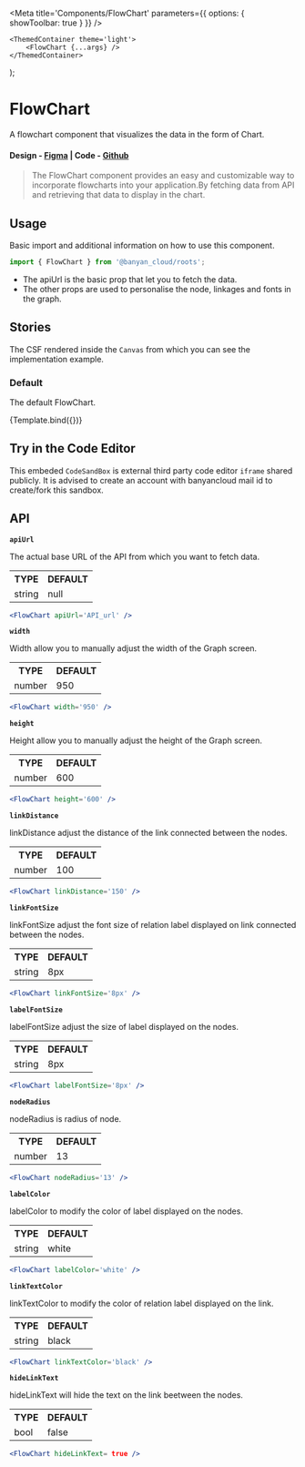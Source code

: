 

<Meta title='Components/FlowChart' parameters={{ options: { showToolbar: true } }} />

	<ThemedContainer theme='light'>
		<FlowChart {...args} />
	</ThemedContainer>
);

# FlowChart

A flowchart component that visualizes the data in the form of Chart.

#### Design - [Figma](https://www.figma.com) | Code - [Github](https://github.com/banyandata-cloud/roots/tree/main/components/FlowChart)

> The FlowChart component provides an easy and customizable way to incorporate flowcharts into your application.By fetching data from API and retrieving that data to display in the chart.

## Usage

Basic import and additional information on how to use this component.

```js
import { FlowChart } from '@banyan_cloud/roots';
```

-   The apiUrl is the basic prop that let you to fetch the data.
-   The other props are used to personalise the node, linkages and fonts in the graph.

## Stories

The CSF rendered inside the `Canvas` from which you can see the implementation example.

### Default

The default FlowChart.

<Canvas>
	<Story
		name='Default'
		args={{
			data: {
				nodes: [
					{
						labels: ['AzuNetworkInterface'],
						properties: {
							id: '/subscriptions/ef0441df-f9fc-4c9f-8e3c-6ba70cb38aed/resourcegroups/devops/providers/microsoft.network/networkinterfaces/vmnew123588_z1',
							parent_id:
								'/subscriptions/ef0441df-f9fc-4c9f-8e3c-6ba70cb38aed/resourcegroups/devops/providers/microsoft.compute/virtualmachines/vmnew123',
						},
					},
					{
						labels: ['AzuVirtualNetwork'],
						properties: {
							id: '/subscriptions/16e34237-c919-4baa-898a-1b7f1d54e525/resourcegroups/networklogs/providers/microsoft.network/virtualnetworks/db-vnet',
							parent_id: 'eastus',
						},
					},
					{
						labels: ['AzuDisk'],
						properties: {
							id: '/subscriptions/ef0441df-f9fc-4c9f-8e3c-6ba70cb38aed/resourcegroups/devops/providers/microsoft.compute/disks/vmdel09281_osdisk_1_c15ea66d6be04503bae12a26a633d091',
							parent_id:
								'/subscriptions/ef0441df-f9fc-4c9f-8e3c-6ba70cb38aed/resourcegroups/devops/providers/microsoft.compute/virtualmachines/vmdel09281',
						},
					},
					{
						labels: ['AzuNetworkInterface'],
						properties: {
							id: '/subscriptions/ef0441df-f9fc-4c9f-8e3c-6ba70cb38aed/resourcegroups/devops/providers/microsoft.network/networkinterfaces/vmdel09281408_z1',
							parent_id:
								'/subscriptions/ef0441df-f9fc-4c9f-8e3c-6ba70cb38aed/resourcegroups/devops/providers/microsoft.compute/virtualmachines/vmdel09281',
						},
					},
					{
						labels: ['AzuVirtualMachine'],
						properties: {
							id: '/subscriptions/ef0441df-f9fc-4c9f-8e3c-6ba70cb38aed/resourcegroups/devops/providers/microsoft.compute/virtualmachines/vmnew123',
							parent_id: 'eastus',
						},
					},
					{
						labels: ['AzuDisk'],
						properties: {
							id: '/subscriptions/ef0441df-f9fc-4c9f-8e3c-6ba70cb38aed/resourcegroups/devops/providers/microsoft.compute/disks/vmnew123_disk1_273bda765e2b4879a7ffd396b0f17a72',
							parent_id:
								'/subscriptions/ef0441df-f9fc-4c9f-8e3c-6ba70cb38aed/resourcegroups/devops/providers/microsoft.compute/virtualmachines/vmnew123',
						},
					},
					{
						labels: ['AzuSubscription'],
						properties: {
							id: '16e34237-c919-4baa-898a-1b7f1d54e525',
							parent_id: '888e0e0-368a-4b5d-81b9-8fd06612dev4',
						},
					},
					{
						labels: ['AzuResourceGroup'],
						properties: {
							name: 'networklogs',
							parent_id: '16e34237-c919-4baa-898a-1b7f1d54e525',
						},
					},
					{
						labels: ['AzuRegion'],
						properties: {
							name: 'eastus',
							parent_id: 'networklogs',
						},
					},
					{
						labels: ['AzuVirtualMachine'],
						properties: {
							id: '/subscriptions/ef0441df-f9fc-4c9f-8e3c-6ba70cb38aed/resourcegroups/devops/providers/microsoft.compute/virtualmachines/vmdel09281',
							parent_id: 'eastus',
						},
					},
					{
						labels: ['AzuNetworkInterface'],
						properties: {
							id: '/subscriptions/ef0441df-f9fc-4c9f-8e3c-6ba70cb38aed/resourcegroups/devops/providers/microsoft.network/networkinterfaces/testvm561',
							parent_id:
								'/subscriptions/ef0441df-f9fc-4c9f-8e3c-6ba70cb38aed/resourcegroups/devops/providers/microsoft.compute/virtualmachines/testvm',
						},
					},
					{
						labels: ['AzuLoadBalancer'],
						properties: {
							id: '/subscriptions/ef0441df-f9fc-4c9f-8e3c-6ba70cb38aed/resourcegroups/testvm1_group/providers/microsoft.network/loadbalancers/elb000002/backendaddresspools/testpool',
							parent_id:
								'/subscriptions/ef0441df-f9fc-4c9f-8e3c-6ba70cb38aed/resourcegroups/devops/providers/microsoft.network/networkinterfaces/testvm561',
						},
					},
					{
						labels: ['CustomerId'],
						properties: {
							id: '5775fc68-70ea-4f98-9d05-9ac085530078',
						},
					},
					{
						labels: ['TenantDetailsId'],
						properties: {
							id: '888e0e0-368a-4b5d-81b9-8fd06612dev4',
							parent_id: '5775fc68-70ea-4f98-9d05-9ac085530078',
						},
					},
					{
						labels: ['AzuVirtualNetwork'],
						properties: {
							id: '/subscriptions/ef0441df-f9fc-4c9f-8e3c-6ba70cb38aed/resourcegroups/devops/providers/microsoft.network/virtualnetworks/titanvnet',
							parent_id: 'eastus',
						},
					},
					{
						labels: ['AzuSubnet'],
						properties: {
							id: '/subscriptions/ef0441df-f9fc-4c9f-8e3c-6ba70cb38aed/resourcegroups/devops/providers/microsoft.network/virtualnetworks/titanvnet/subnets/default',
							parent_id:
								'/subscriptions/ef0441df-f9fc-4c9f-8e3c-6ba70cb38aed/resourcegroups/devops/providers/microsoft.network/virtualnetworks/titanvnet',
						},
					},
					{
						labels: ['AzuVirtualMachine'],
						properties: {
							id: '/subscriptions/ef0441df-f9fc-4c9f-8e3c-6ba70cb38aed/resourcegroups/devops/providers/microsoft.compute/virtualmachines/testvm',
							parent_id: 'eastus',
						},
					},
					{
						labels: ['AzuDisk'],
						properties: {
							id: '/subscriptions/ef0441df-f9fc-4c9f-8e3c-6ba70cb38aed/resourcegroups/devops/providers/microsoft.compute/disks/testvm_disk1_1ba9f22eabb144c596e2eafa4bf6a477',
							parent_id:
								'/subscriptions/ef0441df-f9fc-4c9f-8e3c-6ba70cb38aed/resourcegroups/devops/providers/microsoft.compute/virtualmachines/testvm',
						},
					},
					{
						labels: ['AzuRegion'],
						properties: {
							name: 'francecentral',
							parent_id: 'devops',
						},
					},
					{
						labels: ['AzuVirtualNetwork'],
						properties: {
							id: '/subscriptions/ef0441df-f9fc-4c9f-8e3c-6ba70cb38aed/resourcegroups/devops/providers/microsoft.network/virtualnetworks/testfrance-vnet',
							parent_id: 'francecentral',
						},
					},
					{
						labels: ['AzuSubnet'],
						properties: {
							id: '/subscriptions/ef0441df-f9fc-4c9f-8e3c-6ba70cb38aed/resourcegroups/devops/providers/microsoft.network/virtualnetworks/testfrance-vnet/subnets/default',
							parent_id:
								'/subscriptions/ef0441df-f9fc-4c9f-8e3c-6ba70cb38aed/resourcegroups/devops/providers/microsoft.network/virtualnetworks/testfrance-vnet',
						},
					},
					{
						labels: ['AzuSubnet'],
						properties: {
							id: '/subscriptions/ef0441df-f9fc-4c9f-8e3c-6ba70cb38aed/resourcegroups/devops/providers/microsoft.network/virtualnetworks/testfrance-vnet/subnets/sub0012del',
							parent_id:
								'/subscriptions/ef0441df-f9fc-4c9f-8e3c-6ba70cb38aed/resourcegroups/devops/providers/microsoft.network/virtualnetworks/testfrance-vnet',
						},
					},
					{
						labels: ['AzuVirtualNetwork'],
						properties: {
							id: '/subscriptions/ef0441df-f9fc-4c9f-8e3c-6ba70cb38aed/resourcegroups/devops/providers/microsoft.network/virtualnetworks/devopsvnet401',
							parent_id: 'eastus',
						},
					},
					{
						labels: ['AzuSubnet'],
						properties: {
							id: '/subscriptions/ef0441df-f9fc-4c9f-8e3c-6ba70cb38aed/resourcegroups/devops/providers/microsoft.network/virtualnetworks/devopsvnet401/subnets/default',
							parent_id:
								'/subscriptions/ef0441df-f9fc-4c9f-8e3c-6ba70cb38aed/resourcegroups/devops/providers/microsoft.network/virtualnetworks/devopsvnet401',
						},
					},
					{
						labels: ['AzuVirtualNetwork'],
						properties: {
							id: '/subscriptions/ef0441df-f9fc-4c9f-8e3c-6ba70cb38aed/resourcegroups/devops/providers/microsoft.network/virtualnetworks/testingvnet',
							parent_id: 'eastus',
						},
					},
					{
						labels: ['AzuSubnet'],
						properties: {
							id: '/subscriptions/ef0441df-f9fc-4c9f-8e3c-6ba70cb38aed/resourcegroups/devops/providers/microsoft.network/virtualnetworks/testingvnet/subnets/sub01deltest',
							parent_id:
								'/subscriptions/ef0441df-f9fc-4c9f-8e3c-6ba70cb38aed/resourcegroups/devops/providers/microsoft.network/virtualnetworks/testingvnet',
						},
					},
					{
						labels: ['AzuSubnet'],
						properties: {
							id: '/subscriptions/ef0441df-f9fc-4c9f-8e3c-6ba70cb38aed/resourcegroups/devops/providers/microsoft.network/virtualnetworks/devops-vnet/subnets/default',
							parent_id:
								'/subscriptions/ef0441df-f9fc-4c9f-8e3c-6ba70cb38aed/resourcegroups/devops/providers/microsoft.network/virtualnetworks/devops-vnet',
						},
					},
					{
						labels: ['AzuVirtualNetwork'],
						properties: {
							id: '/subscriptions/ef0441df-f9fc-4c9f-8e3c-6ba70cb38aed/resourcegroups/devops/providers/microsoft.network/virtualnetworks/devopsvnet',
							parent_id: 'eastus',
						},
					},
					{
						labels: ['AzuSubnet'],
						properties: {
							id: '/subscriptions/ef0441df-f9fc-4c9f-8e3c-6ba70cb38aed/resourcegroups/devops/providers/microsoft.network/virtualnetworks/devopsvnet/subnets/azurefirewallsubnet',
							parent_id:
								'/subscriptions/ef0441df-f9fc-4c9f-8e3c-6ba70cb38aed/resourcegroups/devops/providers/microsoft.network/virtualnetworks/devopsvnet',
						},
					},
					{
						labels: ['AzuSubnet'],
						properties: {
							id: '/subscriptions/ef0441df-f9fc-4c9f-8e3c-6ba70cb38aed/resourcegroups/devops/providers/microsoft.network/virtualnetworks/devopsvnet/subnets/azurefirewallmanagementsubnet',
							parent_id:
								'/subscriptions/ef0441df-f9fc-4c9f-8e3c-6ba70cb38aed/resourcegroups/devops/providers/microsoft.network/virtualnetworks/devopsvnet',
						},
					},
					{
						labels: ['AzuSubnet'],
						properties: {
							id: '/subscriptions/ef0441df-f9fc-4c9f-8e3c-6ba70cb38aed/resourcegroups/testingwebapp098_group/providers/microsoft.network/virtualnetworks/newtest-vnet/subnets/sub001',
							parent_id:
								'/subscriptions/ef0441df-f9fc-4c9f-8e3c-6ba70cb38aed/resourcegroups/testingwebapp098_group/providers/microsoft.network/virtualnetworks/newtest-vnet',
						},
					},
					{
						labels: ['AzuResourceGroup'],
						properties: {
							name: 'devops',
							parent_id: 'ef0441df-f9fc-4c9f-8e3c-6ba70cb38aed',
						},
					},
					{
						labels: ['AzuRegion'],
						properties: {
							name: 'eastus',
							parent_id: 'devops',
						},
					},
					{
						labels: ['AzuVirtualNetwork'],
						properties: {
							id: '/subscriptions/ef0441df-f9fc-4c9f-8e3c-6ba70cb38aed/resourcegroups/devops/providers/microsoft.network/virtualnetworks/devops-vnet',
							parent_id: 'eastus',
						},
					},
					{
						labels: ['AzuResourceGroup'],
						properties: {
							name: 'testingwebapp098_group',
							parent_id: 'ef0441df-f9fc-4c9f-8e3c-6ba70cb38aed',
						},
					},
					{
						labels: ['AzuRegion'],
						properties: {
							name: 'eastus',
							parent_id: 'testingwebapp098_group',
						},
					},
					{
						labels: ['AzuVirtualNetwork'],
						properties: {
							id: '/subscriptions/ef0441df-f9fc-4c9f-8e3c-6ba70cb38aed/resourcegroups/testingwebapp098_group/providers/microsoft.network/virtualnetworks/newtest-vnet',
							parent_id: 'eastus',
						},
					},
					{
						labels: ['AzuSubnet'],
						properties: {
							id: '/subscriptions/ef0441df-f9fc-4c9f-8e3c-6ba70cb38aed/resourcegroups/testingwebapp098_group/providers/microsoft.network/virtualnetworks/newtest-vnet/subnets/default',
							parent_id:
								'/subscriptions/ef0441df-f9fc-4c9f-8e3c-6ba70cb38aed/resourcegroups/testingwebapp098_group/providers/microsoft.network/virtualnetworks/newtest-vnet',
						},
					},
					{
						labels: ['AzuNetworkInterface'],
						properties: {
							id: '/subscriptions/16e34237-c919-4baa-898a-1b7f1d54e525/resourcegroups/networklogs/providers/microsoft.network/networkinterfaces/vm01test253',
							parent_id:
								'/subscriptions/16e34237-c919-4baa-898a-1b7f1d54e525/resourcegroups/networklogs/providers/microsoft.compute/virtualmachines/vm01test',
						},
					},
					{
						labels: ['AzuLoadBalancer'],
						properties: {
							id: '/subscriptions/16e34237-c919-4baa-898a-1b7f1d54e525/resourcegroups/networklogs/providers/microsoft.network/loadbalancers/elb_nwlg01/backendaddresspools/bp01',
							parent_id:
								'/subscriptions/16e34237-c919-4baa-898a-1b7f1d54e525/resourcegroups/networklogs/providers/microsoft.network/networkinterfaces/vm01test253',
						},
					},
					{
						labels: ['TenantDetailsId'],
						properties: {
							id: '01c1e0e0-368a-4b5d-81b9-8fd06612efa4',
							parent_id: '5775fc68-70ea-4f98-9d05-9ac085530078',
						},
					},
					{
						labels: ['AzuSubscription'],
						properties: {
							id: 'ef0441df-f9fc-4c9f-8e3c-6ba70cb38aed',
							parent_id: '01c1e0e0-368a-4b5d-81b9-8fd06612efa4',
						},
					},
					{
						labels: ['AzuSubnet'],
						properties: {
							id: '/subscriptions/16e34237-c919-4baa-898a-1b7f1d54e525/resourcegroups/networklogs/providers/microsoft.network/virtualnetworks/vnet01/subnets/subnet0012',
							parent_id:
								'/subscriptions/16e34237-c919-4baa-898a-1b7f1d54e525/resourcegroups/networklogs/providers/microsoft.network/virtualnetworks/vnet01',
						},
					},
					{
						labels: ['AzuSubnet'],
						properties: {
							id: '/subscriptions/16e34237-c919-4baa-898a-1b7f1d54e525/resourcegroups/networklogs/providers/microsoft.network/virtualnetworks/fewvnet01/subnets/azurefirewallsubnet',
							parent_id:
								'/subscriptions/16e34237-c919-4baa-898a-1b7f1d54e525/resourcegroups/networklogs/providers/microsoft.network/virtualnetworks/fewvnet01',
						},
					},
					{
						labels: ['AzuSubnet'],
						properties: {
							id: '/subscriptions/16e34237-c919-4baa-898a-1b7f1d54e525/resourcegroups/networklogs/providers/microsoft.network/virtualnetworks/fewvnet01/subnets/azurefirewallmanagementsubnet',
							parent_id:
								'/subscriptions/16e34237-c919-4baa-898a-1b7f1d54e525/resourcegroups/networklogs/providers/microsoft.network/virtualnetworks/fewvnet01',
						},
					},
					{
						labels: ['AzuDisk'],
						properties: {
							id: '/subscriptions/16e34237-c919-4baa-898a-1b7f1d54e525/resourcegroups/networklogs/providers/microsoft.compute/disks/vm01test_disk1_310915437d4f4d73aa8c944e48c820b0',
							parent_id:
								'/subscriptions/16e34237-c919-4baa-898a-1b7f1d54e525/resourcegroups/networklogs/providers/microsoft.compute/virtualmachines/vm01test',
						},
					},
					{
						labels: ['AzuSubnet'],
						properties: {
							id: '/subscriptions/16e34237-c919-4baa-898a-1b7f1d54e525/resourcegroups/networklogs/providers/microsoft.network/virtualnetworks/db-vnet/subnets/newsub01',
							parent_id:
								'/subscriptions/16e34237-c919-4baa-898a-1b7f1d54e525/resourcegroups/networklogs/providers/microsoft.network/virtualnetworks/db-vnet',
						},
					},
					{
						labels: ['AzuSubnet'],
						properties: {
							id: '/subscriptions/16e34237-c919-4baa-898a-1b7f1d54e525/resourcegroups/networklogs/providers/microsoft.network/virtualnetworks/db-vnet/subnets/default',
							parent_id:
								'/subscriptions/16e34237-c919-4baa-898a-1b7f1d54e525/resourcegroups/networklogs/providers/microsoft.network/virtualnetworks/db-vnet',
						},
					},
					{
						labels: ['AzuVirtualMachine'],
						properties: {
							id: '/subscriptions/16e34237-c919-4baa-898a-1b7f1d54e525/resourcegroups/networklogs/providers/microsoft.compute/virtualmachines/vm01test',
							parent_id: 'eastus',
						},
					},
					{
						labels: ['AzuVirtualNetwork'],
						properties: {
							id: '/subscriptions/16e34237-c919-4baa-898a-1b7f1d54e525/resourcegroups/networklogs/providers/microsoft.network/virtualnetworks/vnet01',
							parent_id: 'eastus',
						},
					},
					{
						labels: ['AzuVirtualNetwork'],
						properties: {
							id: '/subscriptions/16e34237-c919-4baa-898a-1b7f1d54e525/resourcegroups/networklogs/providers/microsoft.network/virtualnetworks/fewvnet01',
							parent_id: 'eastus',
						},
					},
				],
				relationships: [
					{
						end_node: {
							labels: ['AzuVirtualMachine'],
							properties: {
								id: '/subscriptions/16e34237-c919-4baa-898a-1b7f1d54e525/resourcegroups/networklogs/providers/microsoft.compute/virtualmachines/vm01test',
								parent_id: 'eastus',
							},
						},
						start_node: {
							labels: ['AzuRegion'],
							properties: {
								name: 'eastus',
								parent_id: 'networklogs',
							},
						},
						type: 'CONTAINS_VM',
					},
					{
						end_node: {
							labels: ['AzuSubnet'],
							properties: {
								id: '/subscriptions/16e34237-c919-4baa-898a-1b7f1d54e525/resourcegroups/networklogs/providers/microsoft.network/virtualnetworks/db-vnet/subnets/newsub01',
								parent_id:
									'/subscriptions/16e34237-c919-4baa-898a-1b7f1d54e525/resourcegroups/networklogs/providers/microsoft.network/virtualnetworks/db-vnet',
							},
						},
						start_node: {
							labels: ['AzuVirtualNetwork'],
							properties: {
								id: '/subscriptions/16e34237-c919-4baa-898a-1b7f1d54e525/resourcegroups/networklogs/providers/microsoft.network/virtualnetworks/db-vnet',
								parent_id: 'eastus',
							},
						},
						type: 'HAS_SUBNET',
					},
					{
						end_node: {
							labels: ['AzuSubnet'],
							properties: {
								id: '/subscriptions/16e34237-c919-4baa-898a-1b7f1d54e525/resourcegroups/networklogs/providers/microsoft.network/virtualnetworks/db-vnet/subnets/default',
								parent_id:
									'/subscriptions/16e34237-c919-4baa-898a-1b7f1d54e525/resourcegroups/networklogs/providers/microsoft.network/virtualnetworks/db-vnet',
							},
						},
						start_node: {
							labels: ['AzuVirtualNetwork'],
							properties: {
								id: '/subscriptions/16e34237-c919-4baa-898a-1b7f1d54e525/resourcegroups/networklogs/providers/microsoft.network/virtualnetworks/db-vnet',
								parent_id: 'eastus',
							},
						},
						type: 'HAS_SUBNET',
					},
					{
						end_node: {
							labels: ['AzuSubnet'],
							properties: {
								id: '/subscriptions/16e34237-c919-4baa-898a-1b7f1d54e525/resourcegroups/networklogs/providers/microsoft.network/virtualnetworks/vnet01/subnets/subnet0012',
								parent_id:
									'/subscriptions/16e34237-c919-4baa-898a-1b7f1d54e525/resourcegroups/networklogs/providers/microsoft.network/virtualnetworks/vnet01',
							},
						},
						start_node: {
							labels: ['AzuVirtualNetwork'],
							properties: {
								id: '/subscriptions/16e34237-c919-4baa-898a-1b7f1d54e525/resourcegroups/networklogs/providers/microsoft.network/virtualnetworks/vnet01',
								parent_id: 'eastus',
							},
						},
						type: 'HAS_SUBNET',
					},
					{
						end_node: {
							labels: ['AzuSubnet'],
							properties: {
								id: '/subscriptions/16e34237-c919-4baa-898a-1b7f1d54e525/resourcegroups/networklogs/providers/microsoft.network/virtualnetworks/fewvnet01/subnets/azurefirewallsubnet',
								parent_id:
									'/subscriptions/16e34237-c919-4baa-898a-1b7f1d54e525/resourcegroups/networklogs/providers/microsoft.network/virtualnetworks/fewvnet01',
							},
						},
						start_node: {
							labels: ['AzuVirtualNetwork'],
							properties: {
								id: '/subscriptions/16e34237-c919-4baa-898a-1b7f1d54e525/resourcegroups/networklogs/providers/microsoft.network/virtualnetworks/fewvnet01',
								parent_id: 'eastus',
							},
						},
						type: 'HAS_SUBNET',
					},
					{
						end_node: {
							labels: ['AzuSubnet'],
							properties: {
								id: '/subscriptions/16e34237-c919-4baa-898a-1b7f1d54e525/resourcegroups/networklogs/providers/microsoft.network/virtualnetworks/fewvnet01/subnets/azurefirewallmanagementsubnet',
								parent_id:
									'/subscriptions/16e34237-c919-4baa-898a-1b7f1d54e525/resourcegroups/networklogs/providers/microsoft.network/virtualnetworks/fewvnet01',
							},
						},
						start_node: {
							labels: ['AzuVirtualNetwork'],
							properties: {
								id: '/subscriptions/16e34237-c919-4baa-898a-1b7f1d54e525/resourcegroups/networklogs/providers/microsoft.network/virtualnetworks/fewvnet01',
								parent_id: 'eastus',
							},
						},
						type: 'HAS_SUBNET',
					},
					{
						end_node: {
							labels: ['AzuDisk'],
							properties: {
								id: '/subscriptions/16e34237-c919-4baa-898a-1b7f1d54e525/resourcegroups/networklogs/providers/microsoft.compute/disks/vm01test_disk1_310915437d4f4d73aa8c944e48c820b0',
								parent_id:
									'/subscriptions/16e34237-c919-4baa-898a-1b7f1d54e525/resourcegroups/networklogs/providers/microsoft.compute/virtualmachines/vm01test',
							},
						},
						start_node: {
							labels: ['AzuVirtualMachine'],
							properties: {
								id: '/subscriptions/16e34237-c919-4baa-898a-1b7f1d54e525/resourcegroups/networklogs/providers/microsoft.compute/virtualmachines/vm01test',
								parent_id: 'eastus',
							},
						},
						type: 'HAS_DISK',
					},
					{
						end_node: {
							labels: ['AzuNetworkInterface'],
							properties: {
								id: '/subscriptions/16e34237-c919-4baa-898a-1b7f1d54e525/resourcegroups/networklogs/providers/microsoft.network/networkinterfaces/vm01test253',
								parent_id:
									'/subscriptions/16e34237-c919-4baa-898a-1b7f1d54e525/resourcegroups/networklogs/providers/microsoft.compute/virtualmachines/vm01test',
							},
						},
						start_node: {
							labels: ['AzuVirtualMachine'],
							properties: {
								id: '/subscriptions/16e34237-c919-4baa-898a-1b7f1d54e525/resourcegroups/networklogs/providers/microsoft.compute/virtualmachines/vm01test',
								parent_id: 'eastus',
							},
						},
						type: 'HAS_NETWORK_INTERFACE',
					},
					{
						end_node: {
							labels: ['AzuLoadBalancer'],
							properties: {
								id: '/subscriptions/16e34237-c919-4baa-898a-1b7f1d54e525/resourcegroups/networklogs/providers/microsoft.network/loadbalancers/elb_nwlg01/backendaddresspools/bp01',
								parent_id:
									'/subscriptions/16e34237-c919-4baa-898a-1b7f1d54e525/resourcegroups/networklogs/providers/microsoft.network/networkinterfaces/vm01test253',
							},
						},
						start_node: {
							labels: ['AzuNetworkInterface'],
							properties: {
								id: '/subscriptions/16e34237-c919-4baa-898a-1b7f1d54e525/resourcegroups/networklogs/providers/microsoft.network/networkinterfaces/vm01test253',
								parent_id:
									'/subscriptions/16e34237-c919-4baa-898a-1b7f1d54e525/resourcegroups/networklogs/providers/microsoft.compute/virtualmachines/vm01test',
							},
						},
						type: 'HAS_LOAD_BALANCER',
					},
					{
						end_node: {
							labels: ['TenantDetailsId'],
							properties: {
								id: '01c1e0e0-368a-4b5d-81b9-8fd06612efa4',
								parent_id: '5775fc68-70ea-4f98-9d05-9ac085530078',
							},
						},
						start_node: {
							labels: ['CustomerId'],
							properties: {
								id: '5775fc68-70ea-4f98-9d05-9ac085530078',
							},
						},
						type: 'HAS_TENANT',
					},
					{
						end_node: {
							labels: ['AzuSubscription'],
							properties: {
								id: 'ef0441df-f9fc-4c9f-8e3c-6ba70cb38aed',
								parent_id: '01c1e0e0-368a-4b5d-81b9-8fd06612efa4',
							},
						},
						start_node: {
							labels: ['TenantDetailsId'],
							properties: {
								id: '01c1e0e0-368a-4b5d-81b9-8fd06612efa4',
								parent_id: '5775fc68-70ea-4f98-9d05-9ac085530078',
							},
						},
						type: 'HAS_SUBSCRIPTION',
					},
					{
						end_node: {
							labels: ['AzuResourceGroup'],
							properties: {
								name: 'testingwebapp098_group',
								parent_id: 'ef0441df-f9fc-4c9f-8e3c-6ba70cb38aed',
							},
						},
						start_node: {
							labels: ['AzuSubscription'],
							properties: {
								id: 'ef0441df-f9fc-4c9f-8e3c-6ba70cb38aed',
								parent_id: '01c1e0e0-368a-4b5d-81b9-8fd06612efa4',
							},
						},
						type: 'CONTAINS_RG',
					},
					{
						end_node: {
							labels: ['AzuRegion'],
							properties: {
								name: 'eastus',
								parent_id: 'testingwebapp098_group',
							},
						},
						start_node: {
							labels: ['AzuResourceGroup'],
							properties: {
								name: 'testingwebapp098_group',
								parent_id: 'ef0441df-f9fc-4c9f-8e3c-6ba70cb38aed',
							},
						},
						type: 'HAS_REGION',
					},
					{
						end_node: {
							labels: ['AzuVirtualNetwork'],
							properties: {
								id: '/subscriptions/ef0441df-f9fc-4c9f-8e3c-6ba70cb38aed/resourcegroups/testingwebapp098_group/providers/microsoft.network/virtualnetworks/newtest-vnet',
								parent_id: 'eastus',
							},
						},
						start_node: {
							labels: ['AzuRegion'],
							properties: {
								name: 'eastus',
								parent_id: 'testingwebapp098_group',
							},
						},
						type: 'CONTAINS_VN',
					},
					{
						end_node: {
							labels: ['AzuSubnet'],
							properties: {
								id: '/subscriptions/ef0441df-f9fc-4c9f-8e3c-6ba70cb38aed/resourcegroups/testingwebapp098_group/providers/microsoft.network/virtualnetworks/newtest-vnet/subnets/default',
								parent_id:
									'/subscriptions/ef0441df-f9fc-4c9f-8e3c-6ba70cb38aed/resourcegroups/testingwebapp098_group/providers/microsoft.network/virtualnetworks/newtest-vnet',
							},
						},
						start_node: {
							labels: ['AzuVirtualNetwork'],
							properties: {
								id: '/subscriptions/ef0441df-f9fc-4c9f-8e3c-6ba70cb38aed/resourcegroups/testingwebapp098_group/providers/microsoft.network/virtualnetworks/newtest-vnet',
								parent_id: 'eastus',
							},
						},
						type: 'HAS_SUBNET',
					},
					{
						end_node: {
							labels: ['AzuSubnet'],
							properties: {
								id: '/subscriptions/ef0441df-f9fc-4c9f-8e3c-6ba70cb38aed/resourcegroups/testingwebapp098_group/providers/microsoft.network/virtualnetworks/newtest-vnet/subnets/sub001',
								parent_id:
									'/subscriptions/ef0441df-f9fc-4c9f-8e3c-6ba70cb38aed/resourcegroups/testingwebapp098_group/providers/microsoft.network/virtualnetworks/newtest-vnet',
							},
						},
						start_node: {
							labels: ['AzuVirtualNetwork'],
							properties: {
								id: '/subscriptions/ef0441df-f9fc-4c9f-8e3c-6ba70cb38aed/resourcegroups/testingwebapp098_group/providers/microsoft.network/virtualnetworks/newtest-vnet',
								parent_id: 'eastus',
							},
						},
						type: 'HAS_SUBNET',
					},
					{
						end_node: {
							labels: ['AzuResourceGroup'],
							properties: {
								name: 'devops',
								parent_id: 'ef0441df-f9fc-4c9f-8e3c-6ba70cb38aed',
							},
						},
						start_node: {
							labels: ['AzuSubscription'],
							properties: {
								id: 'ef0441df-f9fc-4c9f-8e3c-6ba70cb38aed',
								parent_id: '01c1e0e0-368a-4b5d-81b9-8fd06612efa4',
							},
						},
						type: 'CONTAINS_RG',
					},
					{
						end_node: {
							labels: ['AzuRegion'],
							properties: {
								name: 'eastus',
								parent_id: 'devops',
							},
						},
						start_node: {
							labels: ['AzuResourceGroup'],
							properties: {
								name: 'devops',
								parent_id: 'ef0441df-f9fc-4c9f-8e3c-6ba70cb38aed',
							},
						},
						type: 'HAS_REGION',
					},
					{
						end_node: {
							labels: ['AzuVirtualNetwork'],
							properties: {
								id: '/subscriptions/ef0441df-f9fc-4c9f-8e3c-6ba70cb38aed/resourcegroups/devops/providers/microsoft.network/virtualnetworks/devops-vnet',
								parent_id: 'eastus',
							},
						},
						start_node: {
							labels: ['AzuRegion'],
							properties: {
								name: 'eastus',
								parent_id: 'devops',
							},
						},
						type: 'CONTAINS_VN',
					},
					{
						end_node: {
							labels: ['AzuSubnet'],
							properties: {
								id: '/subscriptions/ef0441df-f9fc-4c9f-8e3c-6ba70cb38aed/resourcegroups/devops/providers/microsoft.network/virtualnetworks/devops-vnet/subnets/default',
								parent_id:
									'/subscriptions/ef0441df-f9fc-4c9f-8e3c-6ba70cb38aed/resourcegroups/devops/providers/microsoft.network/virtualnetworks/devops-vnet',
							},
						},
						start_node: {
							labels: ['AzuVirtualNetwork'],
							properties: {
								id: '/subscriptions/ef0441df-f9fc-4c9f-8e3c-6ba70cb38aed/resourcegroups/devops/providers/microsoft.network/virtualnetworks/devops-vnet',
								parent_id: 'eastus',
							},
						},
						type: 'HAS_SUBNET',
					},
					{
						end_node: {
							labels: ['AzuVirtualNetwork'],
							properties: {
								id: '/subscriptions/ef0441df-f9fc-4c9f-8e3c-6ba70cb38aed/resourcegroups/devops/providers/microsoft.network/virtualnetworks/devopsvnet',
								parent_id: 'eastus',
							},
						},
						start_node: {
							labels: ['AzuRegion'],
							properties: {
								name: 'eastus',
								parent_id: 'devops',
							},
						},
						type: 'CONTAINS_VN',
					},
					{
						end_node: {
							labels: ['AzuSubnet'],
							properties: {
								id: '/subscriptions/ef0441df-f9fc-4c9f-8e3c-6ba70cb38aed/resourcegroups/devops/providers/microsoft.network/virtualnetworks/devopsvnet/subnets/azurefirewallsubnet',
								parent_id:
									'/subscriptions/ef0441df-f9fc-4c9f-8e3c-6ba70cb38aed/resourcegroups/devops/providers/microsoft.network/virtualnetworks/devopsvnet',
							},
						},
						start_node: {
							labels: ['AzuVirtualNetwork'],
							properties: {
								id: '/subscriptions/ef0441df-f9fc-4c9f-8e3c-6ba70cb38aed/resourcegroups/devops/providers/microsoft.network/virtualnetworks/devopsvnet',
								parent_id: 'eastus',
							},
						},
						type: 'HAS_SUBNET',
					},
					{
						end_node: {
							labels: ['AzuSubnet'],
							properties: {
								id: '/subscriptions/ef0441df-f9fc-4c9f-8e3c-6ba70cb38aed/resourcegroups/devops/providers/microsoft.network/virtualnetworks/devopsvnet/subnets/azurefirewallmanagementsubnet',
								parent_id:
									'/subscriptions/ef0441df-f9fc-4c9f-8e3c-6ba70cb38aed/resourcegroups/devops/providers/microsoft.network/virtualnetworks/devopsvnet',
							},
						},
						start_node: {
							labels: ['AzuVirtualNetwork'],
							properties: {
								id: '/subscriptions/ef0441df-f9fc-4c9f-8e3c-6ba70cb38aed/resourcegroups/devops/providers/microsoft.network/virtualnetworks/devopsvnet',
								parent_id: 'eastus',
							},
						},
						type: 'HAS_SUBNET',
					},
					{
						end_node: {
							labels: ['AzuVirtualNetwork'],
							properties: {
								id: '/subscriptions/ef0441df-f9fc-4c9f-8e3c-6ba70cb38aed/resourcegroups/devops/providers/microsoft.network/virtualnetworks/devopsvnet401',
								parent_id: 'eastus',
							},
						},
						start_node: {
							labels: ['AzuRegion'],
							properties: {
								name: 'eastus',
								parent_id: 'devops',
							},
						},
						type: 'CONTAINS_VN',
					},
					{
						end_node: {
							labels: ['AzuSubnet'],
							properties: {
								id: '/subscriptions/ef0441df-f9fc-4c9f-8e3c-6ba70cb38aed/resourcegroups/devops/providers/microsoft.network/virtualnetworks/devopsvnet401/subnets/default',
								parent_id:
									'/subscriptions/ef0441df-f9fc-4c9f-8e3c-6ba70cb38aed/resourcegroups/devops/providers/microsoft.network/virtualnetworks/devopsvnet401',
							},
						},
						start_node: {
							labels: ['AzuVirtualNetwork'],
							properties: {
								id: '/subscriptions/ef0441df-f9fc-4c9f-8e3c-6ba70cb38aed/resourcegroups/devops/providers/microsoft.network/virtualnetworks/devopsvnet401',
								parent_id: 'eastus',
							},
						},
						type: 'HAS_SUBNET',
					},
					{
						end_node: {
							labels: ['AzuVirtualNetwork'],
							properties: {
								id: '/subscriptions/ef0441df-f9fc-4c9f-8e3c-6ba70cb38aed/resourcegroups/devops/providers/microsoft.network/virtualnetworks/testingvnet',
								parent_id: 'eastus',
							},
						},
						start_node: {
							labels: ['AzuRegion'],
							properties: {
								name: 'eastus',
								parent_id: 'devops',
							},
						},
						type: 'CONTAINS_VN',
					},
					{
						end_node: {
							labels: ['AzuSubnet'],
							properties: {
								id: '/subscriptions/ef0441df-f9fc-4c9f-8e3c-6ba70cb38aed/resourcegroups/devops/providers/microsoft.network/virtualnetworks/testingvnet/subnets/sub01deltest',
								parent_id:
									'/subscriptions/ef0441df-f9fc-4c9f-8e3c-6ba70cb38aed/resourcegroups/devops/providers/microsoft.network/virtualnetworks/testingvnet',
							},
						},
						start_node: {
							labels: ['AzuVirtualNetwork'],
							properties: {
								id: '/subscriptions/ef0441df-f9fc-4c9f-8e3c-6ba70cb38aed/resourcegroups/devops/providers/microsoft.network/virtualnetworks/testingvnet',
								parent_id: 'eastus',
							},
						},
						type: 'HAS_SUBNET',
					},
					{
						end_node: {
							labels: ['AzuRegion'],
							properties: {
								name: 'francecentral',
								parent_id: 'devops',
							},
						},
						start_node: {
							labels: ['AzuResourceGroup'],
							properties: {
								name: 'devops',
								parent_id: 'ef0441df-f9fc-4c9f-8e3c-6ba70cb38aed',
							},
						},
						type: 'HAS_REGION',
					},
					{
						end_node: {
							labels: ['AzuVirtualNetwork'],
							properties: {
								id: '/subscriptions/ef0441df-f9fc-4c9f-8e3c-6ba70cb38aed/resourcegroups/devops/providers/microsoft.network/virtualnetworks/testfrance-vnet',
								parent_id: 'francecentral',
							},
						},
						start_node: {
							labels: ['AzuRegion'],
							properties: {
								name: 'francecentral',
								parent_id: 'devops',
							},
						},
						type: 'CONTAINS_VN',
					},
					{
						end_node: {
							labels: ['AzuSubnet'],
							properties: {
								id: '/subscriptions/ef0441df-f9fc-4c9f-8e3c-6ba70cb38aed/resourcegroups/devops/providers/microsoft.network/virtualnetworks/testfrance-vnet/subnets/default',
								parent_id:
									'/subscriptions/ef0441df-f9fc-4c9f-8e3c-6ba70cb38aed/resourcegroups/devops/providers/microsoft.network/virtualnetworks/testfrance-vnet',
							},
						},
						start_node: {
							labels: ['AzuVirtualNetwork'],
							properties: {
								id: '/subscriptions/ef0441df-f9fc-4c9f-8e3c-6ba70cb38aed/resourcegroups/devops/providers/microsoft.network/virtualnetworks/testfrance-vnet',
								parent_id: 'francecentral',
							},
						},
						type: 'HAS_SUBNET',
					},
					{
						end_node: {
							labels: ['AzuSubnet'],
							properties: {
								id: '/subscriptions/ef0441df-f9fc-4c9f-8e3c-6ba70cb38aed/resourcegroups/devops/providers/microsoft.network/virtualnetworks/testfrance-vnet/subnets/sub0012del',
								parent_id:
									'/subscriptions/ef0441df-f9fc-4c9f-8e3c-6ba70cb38aed/resourcegroups/devops/providers/microsoft.network/virtualnetworks/testfrance-vnet',
							},
						},
						start_node: {
							labels: ['AzuVirtualNetwork'],
							properties: {
								id: '/subscriptions/ef0441df-f9fc-4c9f-8e3c-6ba70cb38aed/resourcegroups/devops/providers/microsoft.network/virtualnetworks/testfrance-vnet',
								parent_id: 'francecentral',
							},
						},
						type: 'HAS_SUBNET',
					},
					{
						end_node: {
							labels: ['AzuVirtualNetwork'],
							properties: {
								id: '/subscriptions/ef0441df-f9fc-4c9f-8e3c-6ba70cb38aed/resourcegroups/devops/providers/microsoft.network/virtualnetworks/titanvnet',
								parent_id: 'eastus',
							},
						},
						start_node: {
							labels: ['AzuRegion'],
							properties: {
								name: 'eastus',
								parent_id: 'devops',
							},
						},
						type: 'CONTAINS_VN',
					},
					{
						end_node: {
							labels: ['AzuSubnet'],
							properties: {
								id: '/subscriptions/ef0441df-f9fc-4c9f-8e3c-6ba70cb38aed/resourcegroups/devops/providers/microsoft.network/virtualnetworks/titanvnet/subnets/default',
								parent_id:
									'/subscriptions/ef0441df-f9fc-4c9f-8e3c-6ba70cb38aed/resourcegroups/devops/providers/microsoft.network/virtualnetworks/titanvnet',
							},
						},
						start_node: {
							labels: ['AzuVirtualNetwork'],
							properties: {
								id: '/subscriptions/ef0441df-f9fc-4c9f-8e3c-6ba70cb38aed/resourcegroups/devops/providers/microsoft.network/virtualnetworks/titanvnet',
								parent_id: 'eastus',
							},
						},
						type: 'HAS_SUBNET',
					},
					{
						end_node: {
							labels: ['AzuVirtualMachine'],
							properties: {
								id: '/subscriptions/ef0441df-f9fc-4c9f-8e3c-6ba70cb38aed/resourcegroups/devops/providers/microsoft.compute/virtualmachines/testvm',
								parent_id: 'eastus',
							},
						},
						start_node: {
							labels: ['AzuRegion'],
							properties: {
								name: 'eastus',
								parent_id: 'devops',
							},
						},
						type: 'CONTAINS_VM',
					},
					{
						end_node: {
							labels: ['AzuDisk'],
							properties: {
								id: '/subscriptions/ef0441df-f9fc-4c9f-8e3c-6ba70cb38aed/resourcegroups/devops/providers/microsoft.compute/disks/testvm_disk1_1ba9f22eabb144c596e2eafa4bf6a477',
								parent_id:
									'/subscriptions/ef0441df-f9fc-4c9f-8e3c-6ba70cb38aed/resourcegroups/devops/providers/microsoft.compute/virtualmachines/testvm',
							},
						},
						start_node: {
							labels: ['AzuVirtualMachine'],
							properties: {
								id: '/subscriptions/ef0441df-f9fc-4c9f-8e3c-6ba70cb38aed/resourcegroups/devops/providers/microsoft.compute/virtualmachines/testvm',
								parent_id: 'eastus',
							},
						},
						type: 'HAS_DISK',
					},
					{
						end_node: {
							labels: ['AzuNetworkInterface'],
							properties: {
								id: '/subscriptions/ef0441df-f9fc-4c9f-8e3c-6ba70cb38aed/resourcegroups/devops/providers/microsoft.network/networkinterfaces/testvm561',
								parent_id:
									'/subscriptions/ef0441df-f9fc-4c9f-8e3c-6ba70cb38aed/resourcegroups/devops/providers/microsoft.compute/virtualmachines/testvm',
							},
						},
						start_node: {
							labels: ['AzuVirtualMachine'],
							properties: {
								id: '/subscriptions/ef0441df-f9fc-4c9f-8e3c-6ba70cb38aed/resourcegroups/devops/providers/microsoft.compute/virtualmachines/testvm',
								parent_id: 'eastus',
							},
						},
						type: 'HAS_NETWORK_INTERFACE',
					},
					{
						end_node: {
							labels: ['AzuLoadBalancer'],
							properties: {
								id: '/subscriptions/ef0441df-f9fc-4c9f-8e3c-6ba70cb38aed/resourcegroups/testvm1_group/providers/microsoft.network/loadbalancers/elb000002/backendaddresspools/testpool',
								parent_id:
									'/subscriptions/ef0441df-f9fc-4c9f-8e3c-6ba70cb38aed/resourcegroups/devops/providers/microsoft.network/networkinterfaces/testvm561',
							},
						},
						start_node: {
							labels: ['AzuNetworkInterface'],
							properties: {
								id: '/subscriptions/ef0441df-f9fc-4c9f-8e3c-6ba70cb38aed/resourcegroups/devops/providers/microsoft.network/networkinterfaces/testvm561',
								parent_id:
									'/subscriptions/ef0441df-f9fc-4c9f-8e3c-6ba70cb38aed/resourcegroups/devops/providers/microsoft.compute/virtualmachines/testvm',
							},
						},
						type: 'HAS_LOAD_BALANCER',
					},
					{
						end_node: {
							labels: ['AzuVirtualMachine'],
							properties: {
								id: '/subscriptions/ef0441df-f9fc-4c9f-8e3c-6ba70cb38aed/resourcegroups/devops/providers/microsoft.compute/virtualmachines/vmdel09281',
								parent_id: 'eastus',
							},
						},
						start_node: {
							labels: ['AzuRegion'],
							properties: {
								name: 'eastus',
								parent_id: 'devops',
							},
						},
						type: 'CONTAINS_VM',
					},
					{
						end_node: {
							labels: ['AzuDisk'],
							properties: {
								id: '/subscriptions/ef0441df-f9fc-4c9f-8e3c-6ba70cb38aed/resourcegroups/devops/providers/microsoft.compute/disks/vmdel09281_osdisk_1_c15ea66d6be04503bae12a26a633d091',
								parent_id:
									'/subscriptions/ef0441df-f9fc-4c9f-8e3c-6ba70cb38aed/resourcegroups/devops/providers/microsoft.compute/virtualmachines/vmdel09281',
							},
						},
						start_node: {
							labels: ['AzuVirtualMachine'],
							properties: {
								id: '/subscriptions/ef0441df-f9fc-4c9f-8e3c-6ba70cb38aed/resourcegroups/devops/providers/microsoft.compute/virtualmachines/vmdel09281',
								parent_id: 'eastus',
							},
						},
						type: 'HAS_DISK',
					},
					{
						end_node: {
							labels: ['AzuNetworkInterface'],
							properties: {
								id: '/subscriptions/ef0441df-f9fc-4c9f-8e3c-6ba70cb38aed/resourcegroups/devops/providers/microsoft.network/networkinterfaces/vmdel09281408_z1',
								parent_id:
									'/subscriptions/ef0441df-f9fc-4c9f-8e3c-6ba70cb38aed/resourcegroups/devops/providers/microsoft.compute/virtualmachines/vmdel09281',
							},
					},
						start_node: {
							labels: ['AzuVirtualMachine'],
							properties: {
								id: '/subscriptions/ef0441df-f9fc-4c9f-8e3c-6ba70cb38aed/resourcegroups/devops/providers/microsoft.compute/virtualmachines/vmdel09281',
								parent_id: 'eastus',
							},
						},
						type: 'HAS_NETWORK_INTERFACE',
					},
					{
						end_node: {
							labels: ['AzuVirtualMachine'],
							properties: {
								id: '/subscriptions/ef0441df-f9fc-4c9f-8e3c-6ba70cb38aed/resourcegroups/devops/providers/microsoft.compute/virtualmachines/vmnew123',
								parent_id: 'eastus',
							},
						},
						start_node: {
							labels: ['AzuRegion'],
							properties: {
								name: 'eastus',
								parent_id: 'devops',
							},
						},
						type: 'CONTAINS_VM',
					},
					{
						end_node: {
							labels: ['TenantDetailsId'],
							properties: {
								id: '888e0e0-368a-4b5d-81b9-8fd06612dev4',
								parent_id: '5775fc68-70ea-4f98-9d05-9ac085530078',
							},
						},
						start_node: {
							labels: ['CustomerId'],
							properties: {
								id: '5775fc68-70ea-4f98-9d05-9ac085530078',
							},
						},
						type: 'HAS_TENANT',
					},
					{
						end_node: {
							labels: ['AzuSubscription'],
							properties: {
								id: '16e34237-c919-4baa-898a-1b7f1d54e525',
								parent_id: '888e0e0-368a-4b5d-81b9-8fd06612dev4',
							},
						},
						start_node: {
							labels: ['TenantDetailsId'],
							properties: {
								id: '888e0e0-368a-4b5d-81b9-8fd06612dev4',
								parent_id: '5775fc68-70ea-4f98-9d05-9ac085530078',
							},
						},
						type: 'HAS_SUBSCRIPTION',
					},
					{
						end_node: {
							labels: ['AzuResourceGroup'],
							properties: {
								name: 'networklogs',
								parent_id: '16e34237-c919-4baa-898a-1b7f1d54e525',
							},
						},
						start_node: {
							labels: ['AzuSubscription'],
							properties: {
								id: '16e34237-c919-4baa-898a-1b7f1d54e525',
								parent_id: '888e0e0-368a-4b5d-81b9-8fd06612dev4',
							},
						},
						type: 'CONTAINS_RG',
					},
					{
						end_node: {
							labels: ['AzuRegion'],
							properties: {
								name: 'eastus',
								parent_id: 'networklogs',
							},
						},
						start_node: {
							labels: ['AzuResourceGroup'],
							properties: {
								name: 'networklogs',
								parent_id: '16e34237-c919-4baa-898a-1b7f1d54e525',
							},
						},
						type: 'HAS_REGION',
					},
					{
						end_node: {
							labels: ['AzuVirtualNetwork'],
							properties: {
								id: '/subscriptions/16e34237-c919-4baa-898a-1b7f1d54e525/resourcegroups/networklogs/providers/microsoft.network/virtualnetworks/db-vnet',
								parent_id: 'eastus',
							},
						},
						start_node: {
							labels: ['AzuRegion'],
							properties: {
								name: 'eastus',
								parent_id: 'networklogs',
							},
						},
						type: 'CONTAINS_VN',
					},
					{
						end_node: {
							labels: ['AzuDisk'],
							properties: {
								id: '/subscriptions/ef0441df-f9fc-4c9f-8e3c-6ba70cb38aed/resourcegroups/devops/providers/microsoft.compute/disks/vmnew123_disk1_273bda765e2b4879a7ffd396b0f17a72',
								parent_id:
									'/subscriptions/ef0441df-f9fc-4c9f-8e3c-6ba70cb38aed/resourcegroups/devops/providers/microsoft.compute/virtualmachines/vmnew123',
							},
						},
						start_node: {
							labels: ['AzuVirtualMachine'],
							properties: {
								id: '/subscriptions/ef0441df-f9fc-4c9f-8e3c-6ba70cb38aed/resourcegroups/devops/providers/microsoft.compute/virtualmachines/vmnew123',
								parent_id: 'eastus',
							},
						},
						type: 'HAS_DISK',
					},
					{
						end_node: {
							labels: ['AzuNetworkInterface'],
							properties: {
								id: '/subscriptions/ef0441df-f9fc-4c9f-8e3c-6ba70cb38aed/resourcegroups/devops/providers/microsoft.network/networkinterfaces/vmnew123588_z1',
								parent_id:
									'/subscriptions/ef0441df-f9fc-4c9f-8e3c-6ba70cb38aed/resourcegroups/devops/providers/microsoft.compute/virtualmachines/vmnew123',
							},
						},
						start_node: {
							labels: ['AzuVirtualMachine'],
							properties: {
								id: '/subscriptions/ef0441df-f9fc-4c9f-8e3c-6ba70cb38aed/resourcegroups/devops/providers/microsoft.compute/virtualmachines/vmnew123',
								parent_id: 'eastus',
							},
						},
						type: 'HAS_NETWORK_INTERFACE',
					},
					{
						end_node: {
							labels: ['AzuVirtualNetwork'],
							properties: {
								id: '/subscriptions/16e34237-c919-4baa-898a-1b7f1d54e525/resourcegroups/networklogs/providers/microsoft.network/virtualnetworks/vnet01',
								parent_id: 'eastus',
							},
						},
						start_node: {
							labels: ['AzuRegion'],
							properties: {
								name: 'eastus',
								parent_id: 'networklogs',
							},
						},
						type: 'CONTAINS_VN',
					},
					{
						end_node: {
							labels: ['AzuVirtualNetwork'],
							properties: {
								id: '/subscriptions/16e34237-c919-4baa-898a-1b7f1d54e525/resourcegroups/networklogs/providers/microsoft.network/virtualnetworks/fewvnet01',
								parent_id: 'eastus',
							},
						},
						start_node: {
							labels: ['AzuRegion'],
							properties: {
								name: 'eastus',
								parent_id: 'networklogs',
							},
						},
						type: 'CONTAINS_VN',
					},
				],
			},
			width: 900,
			height: 600,
		}}>
		{Template.bind({})}
	</Story>
</Canvas>

## Try in the Code Editor

This embeded `CodeSandBox` is external third party code editor `iframe` shared publicly. It is advised to create an account with banyancloud mail id to create/fork this sandbox.

## API

**`apiUrl`**

The actual base URL of the API from which you want to fetch data.

<table style={{ width: '100%' }}>
	<tr>
		<th style={{ textAlign: 'left', width: '50%' }}>TYPE</th>
		<th style={{ textAlign: 'left', width: '50%' }}>DEFAULT</th>
	</tr>
	<tr>
		<td>string</td>
		<td>null</td>
	</tr>
</table>

```jsx
<FlowChart apiUrl='API_url' />
```

**`width`**

Width allow you to manually adjust the width of the Graph screen.

<table style={{ width: '100%' }}>
	<tr>
		<th style={{ textAlign: 'left', width: '50%' }}>TYPE</th>
		<th style={{ textAlign: 'left', width: '50%' }}>DEFAULT</th>
	</tr>
	<tr>
		<td>number</td>
		<td>950</td>
	</tr>
</table>

```jsx
<FlowChart width='950' />
```

**`height`**

Height allow you to manually adjust the height of the Graph screen.

<table style={{ width: '100%' }}>
	<tr>
		<th style={{ textAlign: 'left', width: '50%' }}>TYPE</th>
		<th style={{ textAlign: 'left', width: '50%' }}>DEFAULT</th>
	</tr>
	<tr>
		<td>number</td>
		<td>600</td>
	</tr>
</table>

```jsx
<FlowChart height='600' />
```

**`linkDistance`**

linkDistance adjust the distance of the link connected between the nodes.

<table style={{ width: '100%' }}>
	<tr>
		<th style={{ textAlign: 'left', width: '50%' }}>TYPE</th>
		<th style={{ textAlign: 'left', width: '50%' }}>DEFAULT</th>
	</tr>
	<tr>
		<td>number</td>
		<td>100</td>
	</tr>
</table>

```jsx
<FlowChart linkDistance='150' />
```

**`linkFontSize`**

linkFontSize adjust the font size of relation label displayed on link connected between the nodes.

<table style={{ width: '100%' }}>
	<tr>
		<th style={{ textAlign: 'left', width: '50%' }}>TYPE</th>
		<th style={{ textAlign: 'left', width: '50%' }}>DEFAULT</th>
	</tr>
	<tr>
		<td>string</td>
		<td>8px</td>
	</tr>
</table>

```jsx
<FlowChart linkFontSize='8px' />
```

**`labelFontSize`**

labelFontSize adjust the size of label displayed on the nodes.

<table style={{ width: '100%' }}>
	<tr>
		<th style={{ textAlign: 'left', width: '50%' }}>TYPE</th>
		<th style={{ textAlign: 'left', width: '50%' }}>DEFAULT</th>
	</tr>
	<tr>
		<td>string</td>
		<td>8px</td>
	</tr>
</table>

```jsx
<FlowChart labelFontSize='8px' />
```

**`nodeRadius`**

nodeRadius is radius of node.

<table style={{ width: '100%' }}>
	<tr>
		<th style={{ textAlign: 'left', width: '50%' }}>TYPE</th>
		<th style={{ textAlign: 'left', width: '50%' }}>DEFAULT</th>
	</tr>
	<tr>
		<td>number</td>
		<td>13</td>
	</tr>
</table>

```jsx
<FlowChart nodeRadius='13' />
```

**`labelColor`**

labelColor to modify the color of label displayed on the nodes.

<table style={{ width: '100%' }}>
	<tr>
		<th style={{ textAlign: 'left', width: '50%' }}>TYPE</th>
		<th style={{ textAlign: 'left', width: '50%' }}>DEFAULT</th>
	</tr>
	<tr>
		<td>string</td>
		<td>white</td>
	</tr>
</table>

```jsx
<FlowChart labelColor='white' />
```

**`linkTextColor`**

linkTextColor to modify the color of relation label displayed on the link.

<table style={{ width: '100%' }}>
	<tr>
		<th style={{ textAlign: 'left', width: '50%' }}>TYPE</th>
		<th style={{ textAlign: 'left', width: '50%' }}>DEFAULT</th>
	</tr>
	<tr>
		<td>string</td>
		<td>black</td>
	</tr>
</table>

```jsx
<FlowChart linkTextColor='black' />
```

**`hideLinkText`**

hideLinkText will hide the text on the link beetween the nodes.

<table style={{ width: '100%' }}>
	<tr>
		<th style={{ textAlign: 'left', width: '50%' }}>TYPE</th>
		<th style={{ textAlign: 'left', width: '50%' }}>DEFAULT</th>
	</tr>
	<tr>
		<td>bool</td>
		<td>false</td>
	</tr>
</table>

```jsx
<FlowChart hideLinkText= true />
```